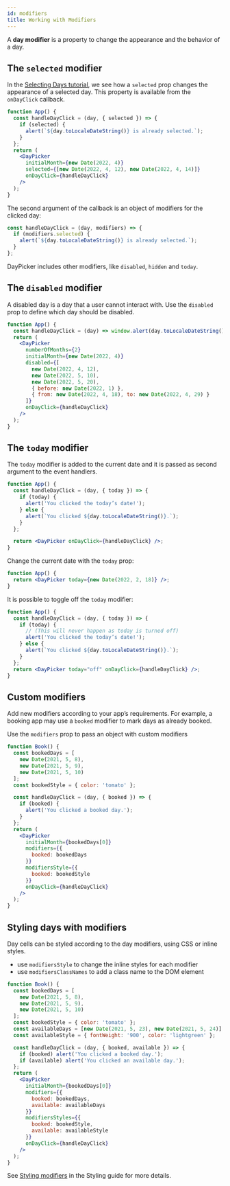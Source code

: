 ```yaml
---
id: modifiers
title: Working with Modifiers
---
```


A **day modifier** is a property to change the appearance and the behavior of a
day.

## The `selected` modifier

In the [Selecting Days tutorial](selecting-days), we see how a `selected` prop
changes the appearance of a selected day. This property is available from the
`onDayClick` callback.

```jsx {2,3,10} showOutput
function App() {
  const handleDayClick = (day, { selected }) => {
    if (selected) {
      alert(`${day.toLocaleDateString()} is already selected.`);
    }
  };
  return (
    <DayPicker
      initialMonth={new Date(2022, 4)}
      selected={[new Date(2022, 4, 12), new Date(2022, 4, 14)]}
      onDayClick={handleDayClick}
    />
  );
}
```

The second argument of the callback is an object of modifiers for the clicked
day:

```jsx
const handleDayClick = (day, modifiers) => {
  if (modifiers.selected) {
    alert(`${day.toLocaleDateString()} is already selected.`);
  }
};
```

DayPicker includes other modifiers, like `disabled`, `hidden` and `today`.

## The `disabled` modifier

A disabled day is a day that a user cannot interact with. Use the `disabled`
prop to define which day should be disabled.

```jsx {7-13} showOutput open=no
function App() {
  const handleDayClick = (day) => window.alert(day.toLocaleDateString());
  return (
    <DayPicker
      numberOfMonths={2}
      initialMonth={new Date(2022, 4)}
      disabled={[
        new Date(2022, 4, 12),
        new Date(2022, 5, 10),
        new Date(2022, 5, 20),
        { before: new Date(2022, 1) },
        { from: new Date(2022, 4, 18), to: new Date(2022, 4, 29) }
      ]}
      onDayClick={handleDayClick}
    />
  );
}
```

## The `today` modifier

The `today` modifier is added to the current date and it is passed as second
argument to the event handlers.

```jsx showOutput open=no
function App() {
  const handleDayClick = (day, { today }) => {
    if (today) {
      alert('You clicked the today’s date!');
    } else {
      alert(`You clicked ${day.toLocaleDateString()}.`);
    }
  };

  return <DayPicker onDayClick={handleDayClick} />;
}
```

Change the current date with the `today` prop:

```jsx showOutput open=no
function App() {
  return <DayPicker today={new Date(2022, 2, 18)} />;
}
```

It is possible to toggle off the `today` modifier:

```jsx showOutput open=no
function App() {
  const handleDayClick = (day, { today }) => {
    if (today) {
      // (This will never happen as today is turned off)
      alert('You clicked the today’s date!');
    } else {
      alert(`You clicked ${day.toLocaleDateString()}.`);
    }
  };
  return <DayPicker today="off" onDayClick={handleDayClick} />;
}
```

## Custom modifiers

Add new modifiers according to your app’s requirements. For example, a booking
app may use a `booked` modifier to mark days as already booked.

Use the `modifiers` prop to pass an object with custom modifiers

```jsx showOutput open=no
function Book() {
  const bookedDays = [
    new Date(2021, 5, 8),
    new Date(2021, 5, 9),
    new Date(2021, 5, 10)
  ];
  const bookedStyle = { color: 'tomato' };

  const handleDayClick = (day, { booked }) => {
    if (booked) {
      alert('You clicked a booked day.');
    }
  };
  return (
    <DayPicker
      initialMonth={bookedDays[0]}
      modifiers={{
        booked: bookedDays
      }}
      modifiersStyle={{
        booked: bookedStyle
      }}
      onDayClick={handleDayClick}
    />
  );
}
```

## Styling days with modifiers

Day cells can be styled according to the day modifiers, using CSS or inline
styles.

- use `modifiersStyle` to change the inline styles for each modifier
- use `modifiersClassNames` to add a class name to the DOM element

```jsx showOutput open=no
function Book() {
  const bookedDays = [
    new Date(2021, 5, 8),
    new Date(2021, 5, 9),
    new Date(2021, 5, 10)
  ];
  const bookedStyle = { color: 'tomato' };
  const availableDays = [new Date(2021, 5, 23), new Date(2021, 5, 24)];
  const availableStyle = { fontWeight: '900', color: 'lightgreen' };

  const handleDayClick = (day, { booked, available }) => {
    if (booked) alert('You clicked a booked day.');
    if (available) alert('You clicked an available day.');
  };
  return (
    <DayPicker
      initialMonth={bookedDays[0]}
      modifiers={{
        booked: bookedDays,
        available: availableDays
      }}
      modifiersStyles={{
        booked: bookedStyle,
        available: availableStyle
      }}
      onDayClick={handleDayClick}
    />
  );
}
```

See [Styling modifiers](../guides/styling#styling-modifiers) in the
Styling guide for more details.
